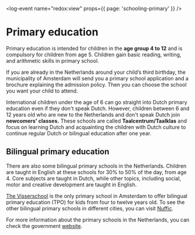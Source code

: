 <log-event name="redox:view" props={{ page: 'schooling-primary' }} />

# Primary education
Primary education is intended for children in the **age group 4 to 12** and is compulsory for children from age 5. Children gain basic reading, writing, and arithmetic skills in primary school.

<youtube id="hyJ7GWyeBIY" />

If you are already in the Netherlands around your child’s third birthday, the municipality of Amsterdam will send you a primary school application and a brochure explaining the admission policy. Then you can choose the school you want your child to attend.   

International children under the age of 6 can go straight into Dutch primary education even if they don't speak Dutch. However, children between 6 and 12 years old who are new to the Netherlands and don't speak Dutch join **newcomers' classes.** These schools are called **Taalcentrum/Taalklas** and focus on learning Dutch and acquainting the children with Dutch culture to continue regular Dutch or bilingual education after one year.

## Bilingual primary education
There are also some bilingual primary schools in the Netherlands. Children are taught in English at these schools for 30% to 50% of the day, from age 4. Core subjects are taught in Dutch, while other topics, including social, motor and creative development are taught in English.

[The Visserschool](https://devisserschool.nl/home-eng/) is the only primary school in Amsterdam to offer bilingual primary education (TPO) for kids from four to twelve years old. To see the other bilingual primary schools in different cities, you can visit [Nuffic](https://www.nuffic.nl/onderwerpen/tweetalig-primair-onderwijs/tweetalige-basisscholen). 

For more information about the primary schools in the Netherlands, you can check the government [website](https://www.government.nl/topics/primary-education/types-of-primary-school).
